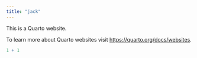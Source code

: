 ```yaml
---
title: "jack"
---
```


This is a Quarto website.

To learn more about Quarto websites visit <https://quarto.org/docs/websites>.

```r
1 + 1
```

